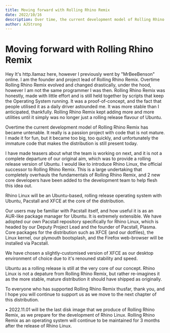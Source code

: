 ```yaml
---
title: Moving forward with Rolling Rhino Remix
date: 2022/10/16
description: Over time, the current development model of Rolling Rhino Remix has become untenable. It started as a passion project with code that is not mature. The project grew quickly, and unfortunately the immature code that makes the distribution is still present today. Rhino Linux will be an Ubuntu-based, rolling release operating system with Ubuntu, Pacstall, and XFCE at the core of the distribution.
author: AJStrong
---
```


# Moving forward with Rolling Rhino Remix

Hey It's http.llamaz here, however I previously went by "MrBeeBenson" online. I am the founder and project lead of Rolling Rhino Remix. Overtime Rolling Rhino Remix evolved and changed drastically, under the hood, however I am not the same programmer I was then. Rolling Rhino Remix was honestly, made with little effort and is still held together by scripts that keep the Operating System running. It was a proof-of-concept, and the fact that people utilised it as a daily driver astounded me. It was more stable than I anticipated, thankfully. Rolling Rhino Remix kept adding more and more utilities until it simply was no longer just a rolling release flavour of Ubuntu.

Overtime the current development model of Rolling Rhino Remix has became untenable. It really is a passion project with code that is not mature. I made it for fun, but it became too big, too quickly, and unfortunately the immature code that makes the distribution is still present today.

I have made teasers about what the team is working on next, and it is not a complete departure of our original aim, which was to provide a rolling release version of Ubuntu. I would like to introduce Rhino Linux, the official successor to Rolling Rhino Remix. This is a large undertaking that completely overhauls the fundamentals of Rolling Rhino Remix, and 2 new core developers have been added to the development team to help flesh this idea out.

Rhino Linux will be an Ubuntu-based, rolling release operating system with Ubuntu, Pacstall and XFCE at the core of the distribution.

Our users may be familiar with Pacstall itself, and how useful it is as an AUR-like package manager for Ubuntu. It is extremely extensible. We have adopted our own Pacstall repository specifically for Rhino Linux, which is headed by our Deputy Project Lead and the founder of Pacstall, Plasma. Core packages for the distribution such as XFCE (and our dotfiles), the Linux kernel, our plymouth bootsplash, and the Firefox web-browser will be installed via Pacstall.

We have chosen a slightly-customised version of XFCE as our desktop environment of choice due to it's renouned stability and speed.

Ubuntu as a rolling release is still at the very core of our concept. Rhino Linux is not a depature from Rolling Rhino Remix, but rather re-imagines it as the more stable, mature distribution it should have shipped as originally.

To everyone who has supported Rolling Rhino Remix thusfar, thank you, and I hope you will continue to support us as we move to the next chapter of this distribution.

• 2022.11.01 will be the last disk image that we produce of Rolling Rhino Remix, as we prepare for the development of Rhino Linux. Rolling Rhino Remix as an operating system will continue to be maintained for 3 months after the release of Rhino Linux.
